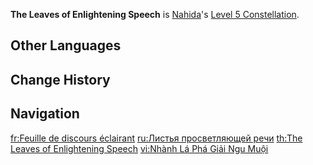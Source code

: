 {{Constellation Infobox
|image         = Constellation The Leaves of Enlightening Speech.png
|character     = Nahida
|level         = 5
|description   = Increases the Level of [[Illusory Heart]] by 3.<br />Maximum upgrade level is 15.
|utility1      = Talent Level Increase
|utility2      = Elemental Burst Level Increase
}}
'''The Leaves of Enlightening Speech''' is [[Nahida]]'s [[Level 5 Constellation]].

==Other Languages==
{{Other Languages
|en      = The Leaves of Enlightening Speech
|zhs     = 妙谛破愚之叶
|zhs_rm  = Miàodì Pòyú zhī Yè
|zht     = 妙諦破愚之葉
|zht_rm  = Miàodì Pòyú zhī Yè
|zh_tl   = 
|ja      = 妙諦破愚の葉
|ja_rm   = Myoutei Hagu no Ha{{Assumed}}
|ja_tl   = Leaves of Ignorance-Breaking Truth
|ko      = 깨달음을 주는 잎
|ko_rm   = Kkaedareumeul Juneun Ip
|ko_tl   = The Leaves Which Give Enlightenment
|es      = Hojas de la iluminación discursiva
|es_tl   = Leaves of Discursive Illumination
|fr      = Feuille de discours éclairant
|fr_tl   = Leaf of Enlightening Speech
|ru      = Листья просветляющей речи
|ru_tl   = The Leaves of Enlightening Speech
|th      = The Leaves of Enlightening Speech
|vi      = Nhành Lá Phá Giải Ngu Muội
|vi_tl   = Branches of Leaves that Break Foolishness
|de      = Blätter der erleuchtenden Rede
|de_tl   = Leaves of Enlightening Speech
|id      = The Leaves of Enlightening Speech
|pt      = As Folhas da Essência da Sabedoria
|pt_tl   = The Leaves of the Essence of the Wisdom
|tr      = Aydınlatıcı Sözlerin Yaprakları
|tr_tl   = 
|it      = Foglie dell'illuminazione
|it_tl   = Leaves of Enlightenment
}}

==Change History==
{{Change History|3.2}}

==Navigation==
{{Talent Navbox|Nahida}}

[[fr:Feuille de discours éclairant]]
[[ru:Листья просветляющей речи]]
[[th:The Leaves of Enlightening Speech]]
[[vi:Nhành Lá Phá Giải Ngu Muội]]